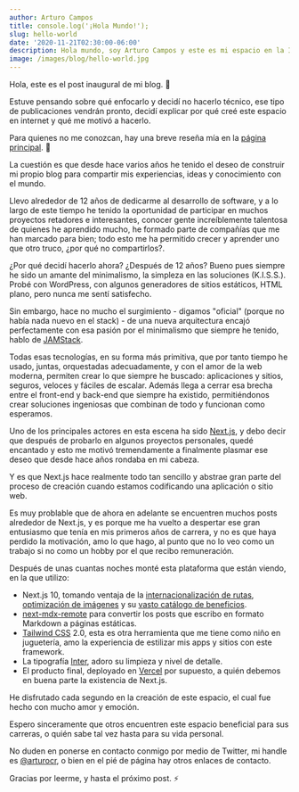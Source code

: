 ```yaml
---
author: Arturo Campos
title: console.log('¡Hola Mundo!');
slug: hello-world
date: '2020-11-21T02:30:00-06:00'
description: Hola mundo, soy Arturo Campos y este es mi espacio en la Internet para compartir con ustedes.
image: /images/blog/hello-world.jpg
---
```


Hola, este es el post inaugural de mi blog. 🎉

Estuve pensando sobre qué enfocarlo y decidí no hacerlo técnico, ese tipo de publicaciones vendrán pronto, decidí explicar por qué creé este espacio en internet y qué me motivó a hacerlo.

Para quienes no me conozcan, hay una breve reseña mía en la [página principal](/). 🙂

La cuestión es que desde hace varios años he tenido el deseo de construir mi propio blog para compartir mis experiencias, ideas y conocimiento con el mundo.

Llevo alrededor de 12 años de dedicarme al desarrollo de software, y a lo largo de este tiempo he tenido la oportunidad de participar en muchos proyectos retadores e interesantes, conocer gente increíblemente talentosa de quienes he aprendido mucho, he formado parte de compañías que me han marcado para bien; todo esto me ha permitido crecer y aprender uno que otro truco, ¿por qué no compartirlos?.

¿Por qué decidí hacerlo ahora? ¿Después de 12 años? Bueno pues siempre he sido un amante del minimalismo, la simpleza en las soluciones (K.I.S.S.). Probé con WordPress, con algunos generadores de sitios estáticos, HTML plano, pero nunca me sentí satisfecho.

Sin embargo, hace no mucho el surgimiento - digamos "oficial" (porque no había nada nuevo en el stack) - de una nueva arquitectura encajó perfectamente con esa pasión por el minimalismo que siempre he tenido, hablo de [JAMStack](https://jamstack.org/).

Todas esas tecnologías, en su forma más primitiva, que por tanto tiempo he usado, juntas, orquestadas adecuadamente, y con el amor de la web moderna, permiten crear lo que siempre he buscado: aplicaciones y sitios, seguros, veloces y fáciles de escalar. Además llega a cerrar esa brecha entre el front-end y back-end que siempre ha existido, permitiéndonos crear soluciones ingeniosas que combinan de todo y funcionan como esperamos.

Uno de los principales actores en esta escena ha sido [Next.js](http://nextjs.org/), y debo decir que después de probarlo en algunos proyectos personales, quedé encantado y esto me motivó tremendamente a finalmente plasmar ese deseo que desde hace años rondaba en mi cabeza.

Y es que Next.js hace realmente todo tan sencillo y abstrae gran parte del proceso de creación cuando estamos codificando una aplicación o sitio web.

Es muy problable que de ahora en adelante se encuentren muchos posts alrededor de Next.js, y es porque me ha vuelto a despertar ese gran entusiasmo que tenía en mis primeros años de carrera, y no es que haya perdido la motivación, amo lo que hago, al punto que no lo veo como un trabajo si no como un hobby por el que recibo remuneración.

Después de unas cuantas noches monté esta plataforma que están viendo, en la que utilizo:

- Next.js 10, tomando ventaja de la [internacionalización de rutas](https://nextjs.org/docs/advanced-features/i18n-routing), [optimización de imágenes](https://nextjs.org/docs/basic-features/image-optimization) y su [vasto catálogo de beneficios](https://nextjs.org/docs/getting-started).
- [next-mdx-remote](https://github.com/hashicorp/next-mdx-remote) para convertir los posts que escribo en formato Markdown a páginas estáticas.
- [Tailwind CSS](https://tailwindcss.com/) 2.0, esta es otra herramienta que me tiene como niño en juguetería, amo la experiencia de estilizar mis apps y sitios con este framework.
- La tipografía [Inter](https://rsms.me/inter/), adoro su limpieza y nivel de detalle.
- El producto final, deployado en [Vercel](http://vercel.com/) por supuesto, a quién debemos en buena parte la existencia de Next.js.

He disfrutado cada segundo en la creación de este espacio, el cual fue hecho con mucho amor y emoción.

Espero sinceramente que otros encuentren este espacio beneficial para sus carreras, o quién sabe tal vez hasta para su vida personal.

No duden en ponerse en contacto conmigo por medio de Twitter, mi handle es [@arturocr](https://twitter.com/arturocr), o bien en el pié de página hay otros enlaces de contacto.

Gracias por leerme, y hasta el próximo post. ⚡️
